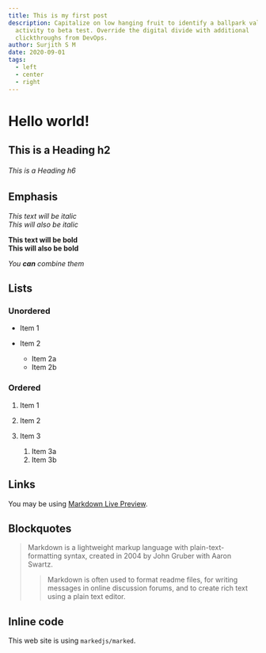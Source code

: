 ```yaml
---
title: This is my first post
description: Capitalize on low hanging fruit to identify a ballpark value added
  activity to beta test. Override the digital divide with additional
  clickthroughs from DevOps.
author: Surjith S M
date: 2020-09-01
tags:
  - left
  - center
  - right
---
```

<h1>Hello world!</h1>

## This is a Heading h2

###### This is a Heading h6

## Emphasis

*This text will be italic*\
*This will also be italic*

**This text will be bold**\
**This will also be bold**

*You **can** combine them*

## Lists

### Unordered

* Item 1
* Item 2

  * Item 2a
  * Item 2b

### Ordered

1. Item 1
2. Item 2
3. Item 3

   1. Item 3a
   2. Item 3b

## Links

You may be using [Markdown Live Preview](https://markdownlivepreview.com/).

## Blockquotes

> Markdown is a lightweight markup language with plain-text-formatting syntax, created in 2004 by John Gruber with Aaron Swartz.
>
> > Markdown is often used to format readme files, for writing messages in online discussion forums, and to create rich text using a plain text editor.

## Inline code

This web site is using `markedjs/marked`.